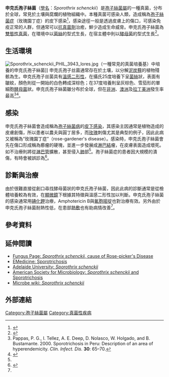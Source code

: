 {{Speciesbox
| genus=Sporothrix
| species=schenckii
| name = 申克氏孢子絲菌
| image = Conidiophores and conidia of the fungus Sporothrix schenckii PHIL 4208 lores.jpg
| image_width = 220px
| image_caption = ''Sporothrix schenckii''
| authority = Hektoen & C.F.Perkins (1900)
}}

'''申克氏孢子絲菌'''（[[學名|學名]]：''Sporothrix schenckii''）是[[孢子絲菌屬|孢子絲菌屬]]的一種真菌，分布於全球，常見於土壤與腐爛的植物組織中。本種真菌可感染人類，造成稱為[[孢子絲菌症|孢子絲菌症]]（玫瑰園丁症）的皮下感染<ref name = "Vasquez">{{cite journal |vauthors=Vásquez-del-Mercado E, Arenas R, Padilla-Desgarenes C |title=Sporotrichosis |journal=Clin. Dermatol. |volume=30 |issue=4 |pages=437–43 |date=July 2012 |pmid=22682194 |doi=10.1016/j.clindermatol.2011.09.017}}</ref>，感染途徑一般是透過皮膚上的傷口，可感染免疫正常的人群，但通常可以[[抗真菌劑|抗真菌劑]]治癒，鮮少造成生命威脅。申克氏孢子絲菌為[[雙態性真菌|雙態性真菌]]，在環境中以[[菌絲|菌絲]]的型式生長，在宿主體中則以[[酵母菌|酵母菌]]的型式生長<ref name = "Barros">{{cite journal |vauthors=Barros MB, de Almeida Paes R, Schubach AO |title=''Sporothrix schenckii'' and Sporotrichosis |journal=Clin. Microbiol. Rev. |volume=24 |issue=4 |pages=633–54 |date=October 2011 |pmc=3194828 |doi=10.1128/cmr.00007-11 |pmid=21976602}}</ref>。

==生活環境==
[[Image:Sporothrix_schenckii_PHIL_3943_lores.jpg|thumb]]（一種常見的真菌培養基）中培養的申克氏孢子絲菌]]
申克氏孢子丝菌通常存在於土壤，以分解[[泥炭蘚|泥炭蘚]]的植物殘骸為生。申克氏孢子丝菌具有[[雙態性真菌|溫感二形性]]，在攝氏25度培養下呈[[菌絲|菌絲]]狀，表面有皺紋，顏色則從一開始的白色轉成深棕色；在37度培養則呈灰棕色、雪茄形的單細胞[[酵母菌|酵母菌]]狀。申克氏孢子絲菌雖分布於全球，但在[[非洲|非洲]]、[[澳洲|澳洲]]及[[拉丁美洲|拉丁美洲]]發生率最高<ref>Pappas, P. G., I. Tellez, A. E. Deep, D. Nolasco, W. Holgado, and B. Bustamante. 2000. Sporotrichosis in Peru: Description of an area of hyperendemicity. ''Clin. Infect. Dis.'' '''30''': 65–70.</ref><ref name="book">{{cite book|title=實用微生物學|chapter=16章 醫用真菌學|author=嚴啓泰、蘇慶華、商惠芳、楊定一|publisher=偉華書局有限公司|isbn=957-640-849-0|language=zh-tw}}</ref>。

==感染==
{{main|孢子絲菌病}}
申克氏孢子絲菌會造成稱為[[孢子絲菌病|孢子絲菌病]]的[[真菌病#分類#皮下感染|皮下感染]]，其感染主因通常是植物造成的皮膚創傷，所以患者以農夫與圓丁居多，而[[玫瑰|玫瑰]]刺傷尤其是典型的例子，因此此病又被稱為“玫瑰園丁症”（rose-gardener's disease）。感染時，申克氏孢子絲菌會先在傷口形成稱為癤瘤的硬塊，並進一步發展成[[淋巴結|淋巴結]]瘤，在皮膚表面造成壞死。如不治療則將從[[淋巴管|淋巴管]]擴散，甚至侵入[[肺|肺]]部<ref name="book"></ref>。孢子絲菌症的患者因大規模的潰傷，有時會被誤診為{{link-en|壞疽性膿皮症|Pyoderma gangrenosum}}<ref>{{cite web|url=http://www.doctorfungus.org/thefungi/sporothrix.htm|title=''Sporothrix'' spp.|website=Doctor Fungus|accessdate=2011-07-09|archive-date=2010-09-27|archive-url=https://web.archive.org/web/20100927064632/http://www.doctorfungus.org/thefungi/sporothrix.htm|dead-url=no}}</ref>。

==診斷與治療==
由於很難直接從創口尋找酵母菌狀的申克氏孢子絲菌，因此此病的診斷通常是從檢體培養較為有效，在[[顯微鏡|顯微鏡]]下根據其特徵與溫感二形性加以判斷。申克氏孢子絲菌的感染通常用[[碘化鉀|碘化鉀]]治療，Amphotericin B與[[氟胞嘧啶|氟胞嘧啶]]也對治療有效。另外由於申克氏孢子絲菌耐熱性低，在患部[[熱敷|熱敷]]也有助病情改善<ref name="book"></ref>。

==參考資料==
{{Reflist|2}}

==延伸閲讀==
{{refbegin}}
*[http://botit.botany.wisc.edu/toms_fungi/feb2003.html Fungus Page: ''Sporothrix schenckii'', cause of Rose-picker's Disease] {{Wayback|url=http://botit.botany.wisc.edu/toms_fungi/feb2003.html |date=20070619091407 }}
*[http://emedicine.medscape.com/article/228723-overview EMedicine: Sporotrichosis] {{Wayback|url=http://emedicine.medscape.com/article/228723-overview |date=20200220215532 }}
*[https://web.archive.org/web/20161126074706/http://www.mycology.adelaide.edu.au/Fungal_Descriptions/Hyphomycetes_(dematiaceous)/Sporothrix/  Adelaide University: ''Sporothrix schenckii'']
*[http://cmr.asm.org/content/24/4/633.abstract American Society for Microbiology: ''Sporothrix schenckii'' and Sporotrichosis] {{Wayback|url=http://cmr.asm.org/content/24/4/633.abstract |date=20200220220254 }}
*[http://microbewiki.kenyon.edu/index.php/Sporothrix_schenckii Microbe wiki: ''Sporothrix schenckii''] {{Wayback|url=http://microbewiki.kenyon.edu/index.php/Sporothrix_schenckii |date=20200220215536 }}
{{refend}}

==外部連結==
{{portal|真菌}}

{{真菌病}}
{{Taxonbar|from=Q2914796}}

[[Category:孢子絲菌屬|Category:孢子絲菌屬]]
[[Category:真菌性疾病|Category:真菌性疾病]]